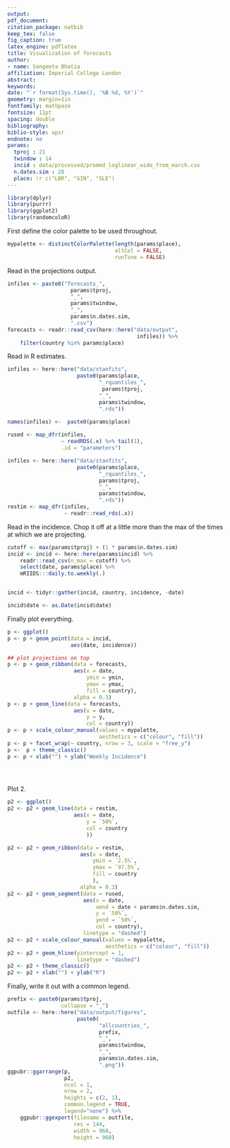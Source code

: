 ```yaml
---
output: 
pdf_document:
citation_package: natbib
keep_tex: false
fig_caption: true
latex_engine: pdflatex
title: Visualization of forecasts
author:
- name: Sangeeta Bhatia
affiliation: Imperial College London
abstract: 
keywords: 
date: "`r format(Sys.time(), '%B %d, %Y')`"
geometry: margin=1in
fontfamily: mathpazo
fontsize: 11pt
spacing: double
bibliography: 
biblio-style: apsr
endnote: no
params:
  tproj : 21
  twindow : 14
  incid : data/processed/promed_loglinear_wide_from_march.csv
  n.dates.sim : 28
  place: !r c("LBR", "GIN", "SLE")
---
```


```r
library(dplyr)
library(purrr)
library(ggplot2)
library(randomcoloR)
```
First define the color palette to be used throughout.

```r
mypalette <- distinctColorPalette(length(params$place),
                                  altCol = FALSE,
                                  runTsne = FALSE)
```

Read in the projections output.

```r

infiles <- paste0("forecasts_",
                    params$tproj,
                    "_",
                    params$twindow,
                    "_",
                    params$n.dates.sim,
                    ".csv")
forecasts <- readr::read_csv(here::here("data/output",
                                         infiles)) %>%
    filter(country %in% params$place)


```

Read in R estimates.

```r

infiles <- here::here("data/stanfits",
                      paste0(params$place,
                             "_rquantiles_",
                              params$tproj,
                             "_",
                             params$twindow,
                             ".rds"))

names(infiles) <-  paste0(params$place)
                          
rused <- map_dfr(infiles, 
                 ~ readRDS(.x) %>% tail(1), 
                 .id = "parameters")

infiles <- here::here("data/stanfits",
                      paste0(params$place,
                             "_rquantiles_",
                             params$tproj,
                             "_",
                             params$twindow,
                             ".rds"))
restim <- map_dfr(infiles,
                  ~ readr::read_rds(.x))

```

Read in the incidence. Chop it off at a little more than the max of 
the times at which we are projecting.

```r
cutoff <- max(params$tproj) + (1 * params$n.dates.sim)
incid <- incid <- here::here(params$incid) %>%
    readr::read_csv(n_max = cutoff) %>%
    select(date, params$place) %>%
    mRIIDS:::daily.to.weekly(.)


incid <- tidyr::gather(incid, country, incidence, -date)

incid$date <- as.Date(incid$date)
```

Finally plot everything.

```r
p <- ggplot()
p <- p + geom_point(data = incid,
                    aes(date, incidence))

## plot projections on top
p <- p + geom_ribbon(data = forecasts,
                     aes(x = date,
                         ymin = ymin,
                         ymax = ymax,
                         fill = country),
                     alpha = 0.3)
p <- p + geom_line(data = forecasts,
                     aes(x = date,
                         y = y,
                         col = country))
p <- p + scale_colour_manual(values = mypalette, 
                             aesthetics = c("colour", "fill"))
p <- p + facet_wrap(~ country, nrow = 3, scale = "free_y")
p <-  p + theme_classic()
p <- p + xlab("") + ylab("Weekly Incidence")


    
```


Plot 2. 

```r
p2 <- ggplot()
p2 <- p2 + geom_line(data = restim,
                     aes(x = date,
                         y = `50%`,
                         col = country
                         ))

p2 <- p2 + geom_ribbon(data = restim,
                       aes(x = date,
                           ymin = `2.5%`,
                           ymax = `97.5%`,
                           fill = country
                           ),
                       alpha = 0.3)
p2 <- p2 + geom_segment(data = rused,
                        aes(x = date,
                            xend = date + params$n.dates.sim,
                            y = `50%`,
                            yend = `50%`,
                            col = country),
                        linetype = "dashed")
p2 <- p2 + scale_colour_manual(values = mypalette, 
                               aesthetics = c("colour", "fill"))  
p2 <- p2 + geom_hline(yintercept = 1,
                      linetype = "dashed")
p2 <- p2 + theme_classic()
p2 <- p2 + xlab("") + ylab("R")
```

Finally, write it out with a common legend.

```r
prefix <- paste0(params$tproj,
                 collapse = "_")
outfile <- here::here("data/output/figures",
                      paste0(
                             "allcountries_",
                             prefix,
                             "_",
                             params$twindow,
                             "_",
                             params$n.dates.sim,
                             ".png"))
ggpubr::ggarrange(p,
                  p2,
                  ncol = 1,
                  nrow = 2,
                  heights = c(2, 1),
                  common.legend = TRUE,
                  legend="none") %>%
    ggpubr::ggexport(filename = outfile,
                     res = 144,
                     width = 960,
                     height = 960)
```
